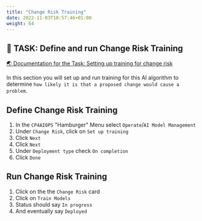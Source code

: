```yaml
---
title: "Change Risk Training"
date: 2022-11-03T10:57:46+01:00
weight: 64
---
```




## 🚀 TASK: Define and run Change Risk Training

<a href="https://www.ibm.com/docs/en/cloud-paks/cloud-pak-aiops/4.2.0?topic=algorithms-change-risk" target="_blank" >🌏 Documentation for the Task: Setting up training for change risk</a>


In this section you will set up and run training for this AI algorithm to determine `how likely it is that a proposed change would cause a problem`.



<Accordion>
<AccordionItem title="💡 Need Help?">




## Define Change Risk Training


1. In the `CP4AIOPS` "Hamburger" Menu select `Operate`/`AI Model Management`
1. Under `Change Risk`, click on `Set up training`
1. Click `Next`
1. Click `Next`
1. Under `Deployment type` check `On completion`
1. Click `Done`



## Run Change Risk Training
1. Click on the the `Change Risk` card
1. Click on `Train Models`
1. Status should say `In progress`
1. And eventually say `Deployed`


</AccordionItem>
</Accordion>
